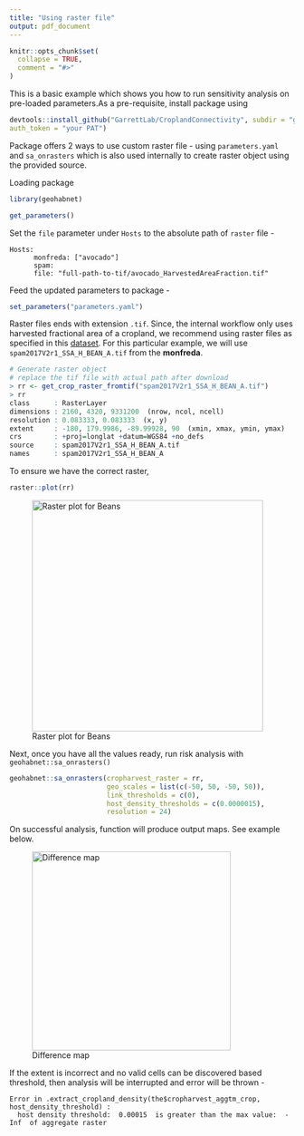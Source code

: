 ```yaml
---
title: "Using raster file"
output: pdf_document
---
```


```r
knitr::opts_chunk$set(
  collapse = TRUE,
  comment = "#>"
)
```

This is a basic example which shows you how to run sensitivity analysis on pre-loaded parameters.As a pre-requisite, install package using

```r
devtools::install_github("GarrettLab/CroplandConnectivity", subdir = "geohabnet",
auth_token = "your PAT")
```

Package offers 2 ways to use custom raster file - using `parameters.yaml` and `sa_onrasters` which is also used internally to create raster object using the provided source.

Loading package

```r
library(geohabnet)
```

```r
get_parameters()
```

Set the `file` parameter under `Hosts` to the absolute path of `raster` file -

```         
Hosts:
      monfreda: ["avocado"]
      spam:
      file: "full-path-to-tif/avocado_HarvestedAreaFraction.tif"
```

Feed the updated parameters to package -

```r
set_parameters("parameters.yaml")
```

Raster files ends with extension `.tif`. Since, the internal workflow only uses harvested fractional area of a cropland, we recommend using raster files as specified in this [dataset](https://gdcc.github.io/dataverse-previewers/previewers/betatest/ZipPreview.html?fileid=3985008&siteUrl=https://dataverse.harvard.edu&datasetid=3332710&datasetversion=4.0&locale=en). For this particular example, we will use `spam2017V2r1_SSA_H_BEAN_A.tif` from the **monfreda**.

```r
# Generate raster object
# replace the tif file with actual path after download
> rr <- get_crop_raster_fromtif("spam2017V2r1_SSA_H_BEAN_A.tif")
> rr
class      : RasterLayer 
dimensions : 2160, 4320, 9331200  (nrow, ncol, ncell)
resolution : 0.083333, 0.083333  (x, y)
extent     : -180, 179.9986, -89.99928, 90  (xmin, xmax, ymin, ymax)
crs        : +proj=longlat +datum=WGS84 +no_defs 
source     : spam2017V2r1_SSA_H_BEAN_A.tif 
names      : spam2017V2r1_SSA_H_BEAN_A 
```

To ensure we have the correct raster,

```r
raster::plot(rr)
```

![Raster plot for Beans](raster_plot.png){width="408"}

Next, once you have all the values ready, run risk analysis with `geohabnet::sa_onrasters()`

```r
geohabnet::sa_onrasters(cropharvest_raster = rr,
                        geo_scales = list(c(-50, 50, -50, 50)),
                        link_thresholds = c(0),
                        host_density_thresholds = c(0.0000015),
                        resolution = 24)
```

On successful analysis, function will produce output maps. See example below.

![Difference map](diff_map.png){width="351"}

If the extent is incorrect and no valid cells can be discovered based threshold, then analysis will be interrupted and error will be thrown - \color{red}

```         
Error in .extract_cropland_density(the$cropharvest_aggtm_crop, host_density_threshold) : 
  host density threshold:  0.00015  is greater than the max value:  -Inf  of aggregate raster
```
